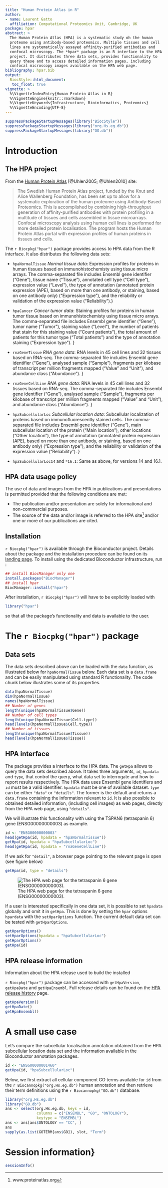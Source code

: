 ```yaml
---
title: "Human Protein Atlas in R"
author:
- name: Laurent Gatto
  affiliation: Computational Proteomics Unit, Cambridge, UK
package: hpar
abstract: >
  The Human Protein Atlas (HPA) is a systematic study oh the human
  proteome using antibody-based proteomics. Multiple tissues and cell
  lines are systematically assayed affinity-purified antibodies and
  confocal microscopy. The *hpar* package is an R interface to the HPA
  project. It distributes three data sets, provides functionality to
  query these and to access detailed information pages, including
  confocal microscopy images available on the HPA web page.
bibliography: hpar.bib
output:
  BiocStyle::html_document:
   toc_float: true
vignette: >
  %\VignetteIndexEntry{Human Protein Atlas in R}
  %\VignetteEngine{knitr::rmarkdown}
  %\VignetteKeywords{Infrastructure, Bioinformatics, Proteomics}
  %\VignetteEncoding{UTF-8}
---
```



```r
suppressPackageStartupMessages(library("BiocStyle"))
suppressPackageStartupMessages(library("org.Hs.eg.db"))
suppressPackageStartupMessages(library("GO.db"))
```


# Introduction

## The HPA project

From the [Human Protein Atlas](http://www.proteinatlas.org/)
[@Uhlen2005; @Uhlen2010] site:


> The Swedish Human Protein Atlas project, funded by the Knut and
> Alice Wallenberg Foundation, has been set up to allow for a
> systematic exploration of the human proteome using Antibody-Based
> Proteomics. This is accomplished by combining high-throughput
> generation of affinity-purified antibodies with protein profiling in
> a multitude of tissues and cells assembled in tissue
> microarrays. Confocal microscopy analysis using human cell lines is
> performed for more detailed protein localisation. The program hosts
> the Human Protein Atlas portal with expression profiles of human
> proteins in tissues and cells.

The `r Biocpkg("hpar")` package provides access to HPA data from the R
interface. It also distributes the following data sets:


- `hpaNormalTissue` *Normal tissue data*: Expression profiles for
  proteins in human tissues based on immunohistochemisty using tissue
  micro arrays. The comma-separated file includes Ensembl gene
  identifier ("Gene"), tissue name ("Tissue"), annotated cell type
  ("Cell type"), expression value ("Level"), the type of annotation
  (annotated protein expression (APE), based on more than one
  antibody, or staining, based on one antibody only) ("Expression
  type"), and the reliability or validation of the expression value
  ("Reliability").}


- `hpaCancer` *Cancer tumor data*: Staining profiles for proteins in
  human tumor tissue based on immunohistochemisty using tissue micro
  arrays. The comma-separated file includes Ensembl gene identifier
  ("Gene"), tumor name ("Tumor"), staining value ("Level"), the number
  of patients that stain for this staining value ("Count patients"),
  the total amount of patients for this tumor type ("Total patients")
  and the type of annotation staining ("Expression type").  }

- `rnaGeneTissue` *RNA gene data*: RNA levels in 45 cell lines and 32
   tissues based on RNA-seq. The comma-separated file includes Ensembl
   gene identifier ("Gene"), analysed sample ("Sample"), fragments per
   kilobase of transcript per million fragments mapped ("Value" and
   "Unit"), and abundance class ("Abundance"). }

- `rnaGeneCellLine` *RNA gene data*: RNA levels in 45 cell lines and
  32 tissues based on RNA-seq. The comma-separated file includes
  Ensembl gene identifier ("Gene"), analysed sample ("Sample"),
  fragments per kilobase of transcript per million fragments mapped
  ("Value" and "Unit"), and abundance class ("Abundance"). }

- `hpaSubcellularLoc` *Subcellular location data*: Subcellular
  localization of proteins based on immunofluorescently stained
  cells. The comma-separated file includes Ensembl gene identifier
  ("Gene"), main subcellular location of the protein ("Main
  location"), other locations ("Other location"), the type of
  annotation (annotated protein expression (APE), based on more than
  one antibody, or staining, based on one antibody only) ("Expression
  type"), and the reliability or validation of the expression value
  ("Reliability"). }

- `hpaSubcellularLoc14` and `*16.1`: Same as above, for versions 14
  and 16.1.

## HPA data usage policy

The use of data and images from the HPA in publications and
presentations is permitted provided that the following conditions are
met:

- The publication and/or presentation are solely for informational and
  non-commercial purposes.
- The source of the data and/or image is referred to the HPA
  site^[www.proteinatlas.org] and/or one or more of our publications
  are cited.


## Installation

 `r Biocpkg("hpar")` is available through the Bioconductor
project. Details about the package and the installation procedure can
be found on its
[landing page](http://bioconductor.org/packages/devel/bioc/html/hpar.html). To
install using the dedicated Bioconductor infrastructure, run :

```r
## install BiocManager only one
install.packages("BiocManager")
## install hpar
BiocManager::install("hpar")
```

After installation, `r Biocpkg("hpar")` will have to be explicitly
loaded with

```r
library("hpar")
```

so that all the package's functionality and data is available to the
user.



# The  `r Biocpkg("hpar")`  package

## Data sets

The data sets described above can be loaded with the `data` function,
as illustrated below for `hpaNormalTissue` below. Each data set is a
`data.frame` and can be easily manipulated using standard R
functionality. The code chunk below illustrates some of its
properties.


```r
data(hpaNormalTissue)
dim(hpaNormalTissue)
names(hpaNormalTissue)
## Number of genes
length(unique(hpaNormalTissue$Gene))
## Number of cell types
length(unique(hpaNormalTissue$Cell.type))
head(levels(hpaNormalTissue$Cell.type))
## Number of tissues
length(unique(hpaNormalTissue$Tissue))
head(levels(hpaNormalTissue$Tissue))
```


## HPA interface


The package provides a interface to the HPA data. The `getHpa` allows
to query the data sets described above. It takes three arguments,
`id`, `hpadata` and `type`, that control the query, what data set to
interrogate and how to report results respectively. The HPA data uses
Ensembl gene identifiers and `id` must be a valid
identifier. `hpadata` must be one of available dataset. `type` can be
either `"data"` or `"details"`. The former is the default and returns
a `data.frame` containing the information relevant to `id`. It is also
possible to obtained detailed information, (including cell images) as
web pages, directly from the HPA web page, using `"details"`.

We will illustrate this functionality with using the TSPAN6
(tetraspanin 6) gene (ENSG00000000003) as example.

```r
id <- "ENSG00000000003"
head(getHpa(id, hpadata = "hpaNormalTissue"))
getHpa(id, hpadata = "hpaSubcellularLoc")
head(getHpa(id, hpadata = "rnaGeneCellLine"))
```

If we ask for `"detail"`, a browser page pointing to the
relevant page is open (see figure below)

```r
getHpa(id, type = "details")
```

![The HPA web page for the tetraspanin 6 gene (ENSG00000000003).](./hpa.png)

If a user is interested specifically in one data set, it is possible
to set `hpadata` globally and omit it in `getHpa`. This is done by
setting the `hpar` options `hpardata` with the `setHparOptions`
function. The current default data set can be tested with
`getHparOptions`.

```r
getHparOptions()
setHparOptions(hpadata = "hpaSubcellularLoc")
getHparOptions()
getHpa(id)
```

## HPA release information

Information about the HPA release used to build the installed



 `r Biocpkg("hpar")` package can be accessed with `getHpaVersion`,
`getHpaDate` and `getHpaEnsembl`. Full release details can be found on
the [HPA release history](http://www.proteinatlas.org/about/releases)
page.

```r
getHpaVersion()
getHpaDate()
getHpaEnsembl()
```

# A small use case

Let's compare the subcellular localisation annotation obtained from
the HPA subcellular location data set and the information available in
the Bioconductor annotation packages.

```r
id <- "ENSG00000001460"
getHpa(id, "hpaSubcellularLoc")
```

Below, we first extract all cellular component GO terms available for
`id` from the `r Biocannopkg("org.Hs.eg.db")` human annotation and
then retrieve their term definitions using the `r Biocannopkg("GO.db")`
database.

```r
library("org.Hs.eg.db")
library("GO.db")
ans <- select(org.Hs.eg.db, keys = id,
			  columns = c("ENSEMBL", "GO", "ONTOLOGY"),
			  keytype = "ENSEMBL")
ans <- ans[ans$ONTOLOGY == "CC", ]
ans
sapply(as.list(GOTERM[ans$GO]), slot, "Term")
```


# Session information}

```r
sessionInfo()
```
